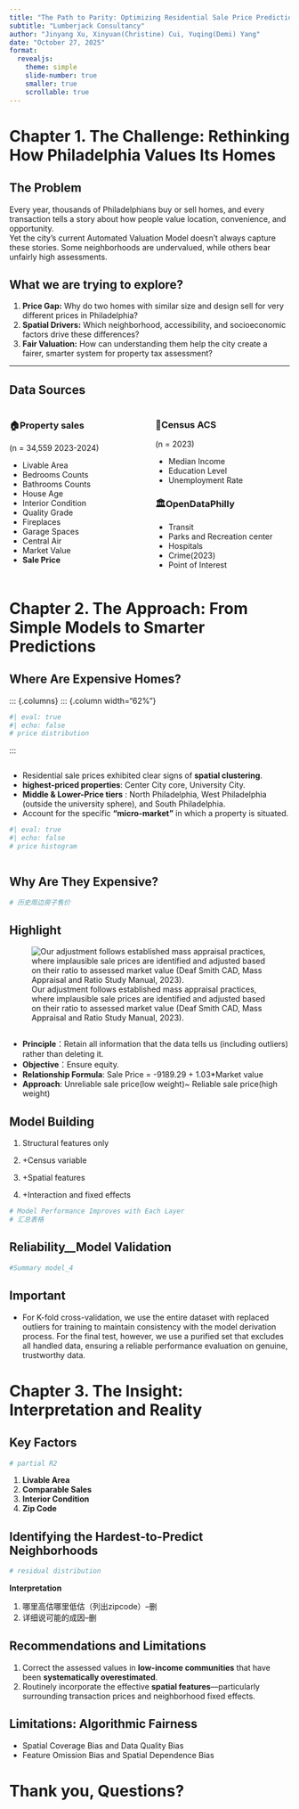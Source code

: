 ```yaml
---
title: "The Path to Parity: Optimizing Residential Sale Price Prediction for Fair Taxation"
subtitle: "Lumberjack Consultancy"
author: "Jinyang Xu, Xinyuan(Christine) Cui, Yuqing(Demi) Yang"
date: "October 27, 2025"
format: 
  revealjs:
    theme: simple
    slide-number: true
    smaller: true
    scrollable: true
---
```


# Chapter 1. The Challenge: Rethinking How Philadelphia Values Its Homes

## The Problem

Every year, thousands of Philadelphians buy or sell homes, and every transaction tells a story about how people value location, convenience, and opportunity.  
Yet the city’s current Automated Valuation Model doesn’t always capture these stories. Some neighborhoods are undervalued, while others bear unfairly high assessments.

::: {.callout-tip}
## What we are trying to explore?

1. **Price Gap:** Why do two homes with similar size and design sell for very different prices in Philadelphia?
2. **Spatial Drivers:** Which neighborhood, accessibility, and socioeconomic factors drive these differences?
3. **Fair Valuation:** How can understanding them help the city create a fairer, smarter system for property tax assessment?

:::

---

## Data Sources

::: {.columns}
::: {.column width="50%"}
### 🏠Property sales
(n = 34,559 2023-2024)

- Livable Area
- Bedrooms Counts
- Bathrooms Counts
- House Age
- Interior Condition
- Quality Grade
- Fireplaces
- Garage Spaces
- Central Air
- Market Value
- **Sale Price**
:::

::: {.column width="50%"}
### 🔢Census ACS
(n = 2023)

- Median Income
- Education Level
- Unemployment Rate

### 🏛OpenDataPhilly

- Transit
- Parks and Recreation center
- Hospitals
- Crime(2023)
- Point of Interest
:::
:::

# Chapter 2. The Approach: From Simple Models to Smarter Predictions


## Where Are Expensive Homes?
::: {.columns}
::: {.column width="62%"}

```r
#| eval: true
#| echo: false
# price distribution

```
:::

::: {.columns}
::: {.column width="38%"}

- Residential sale prices exhibited clear signs of **spatial clustering**.
-  **highest-priced properties**: Center City core, University City.
-  **Middle & Lower-Price tiers** : North Philadelphia, West Philadelphia (outside the university sphere), and South Philadelphia.
- Account for the specific **"micro-market"** in which a property is situated.

```r
#| eval: true
#| echo: false
# price histogram

```
:::
:::

::: {.slide}
## Why Are They Expensive?
```r
# 历史周边房子售价

```
:::

## Highlight
![Our adjustment follows established mass appraisal practices, where implausible sale prices are identified and adjusted based on their ratio to assessed market value (Deaf Smith CAD, Mass Appraisal and Ratio Study Manual, 2023).](highlight.png)
```r

```

- **Principle**：Retain all information that the data tells us (including outliers) rather than deleting it.
- **Objective**：Ensure equity.
- **Relationship Formula**: Sale Price = -9189.29 + 1.03*Market value
- **Approach**: Unreliable sale price(low weight)~ Reliable sale price(high weight)


## Model Building
1. Structural features only

2. +Census variable

3. +Spatial features

4. +Interaction and fixed effects

```r
# Model Performance Improves with Each Layer
# 汇总表格

```

## Reliability__Model Validation

```r
#Summary model_4

```

::: {.callout-important}
## Important
- For K-fold cross-validation, we use the entire dataset with replaced outliers for training to maintain consistency with the model derivation process. For the final test, however, we use a purified set that excludes all handled data, ensuring a reliable performance evaluation on genuine, trustworthy data.
:::

# Chapter 3. The Insight: Interpretation and Reality

## Key Factors

```r
# partial R2

```

1. **Livable Area**
2. **Comparable Sales**
3. **Interior Condition**
4. **Zip Code**


## Identifying the Hardest-to-Predict Neighborhoods
```r
# residual distribution

```
**Interpretation**

1. 哪里高估哪里低估（列出zipcode）--删
2. 详细说可能的成因--删


## Recommendations and Limitations

1. Correct the assessed values in **low-income communities** that have been **systematically overestimated**.
2. Routinely incorporate the effective **spatial features**—particularly surrounding transaction prices and neighborhood fixed effects.

::: {.callout-important}
## Limitations: Algorithmic Fairness
- Spatial Coverage Bias and Data Quality Bias
- Feature Omission Bias and Spatial Dependence Bias
:::


# Thank you, Questions?

